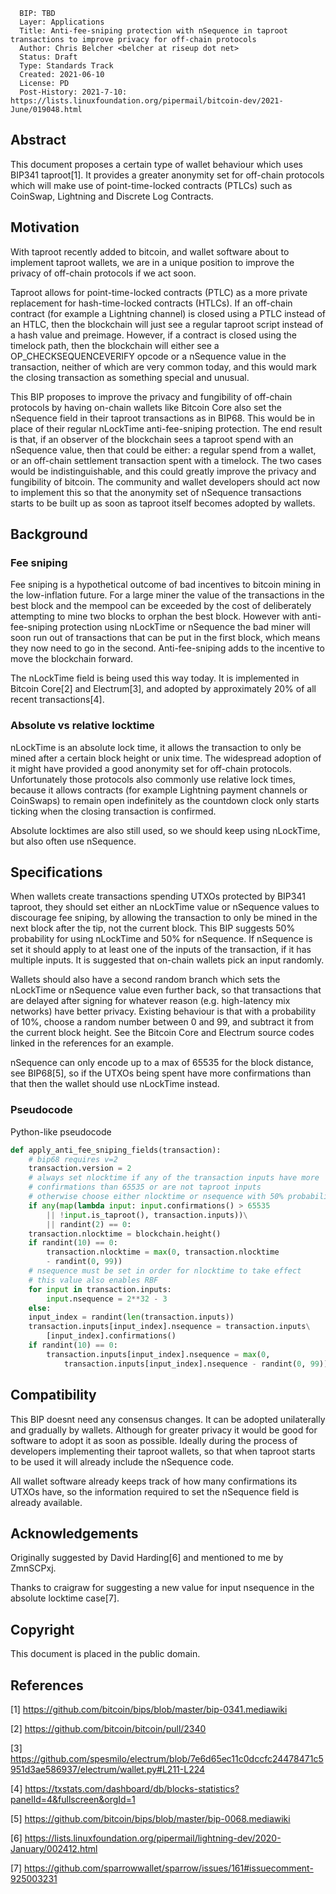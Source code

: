 <pre>
  BIP: TBD
  Layer: Applications
  Title: Anti-fee-sniping protection with nSequence in taproot transactions to improve privacy for off-chain protocols
  Author: Chris Belcher <belcher at riseup dot net>
  Status: Draft
  Type: Standards Track
  Created: 2021-06-10
  License: PD
  Post-History: 2021-7-10: https://lists.linuxfoundation.org/pipermail/bitcoin-dev/2021-June/019048.html
</pre>


== Abstract ==

This document proposes a certain type of wallet behaviour which uses BIP341 taproot[1]. It provides a greater anonymity set for off-chain protocols which will make use of point-time-locked contracts (PTLCs) such as CoinSwap, Lightning and Discrete Log Contracts.

== Motivation ==

With taproot recently added to bitcoin, and wallet software about to implement taproot wallets, we are in a unique position to improve the privacy of off-chain protocols if we act soon.

Taproot allows for point-time-locked contracts (PTLC) as a more private replacement for hash-time-locked contracts (HTLCs). If an off-chain contract (for example a Lightning channel) is closed using a PTLC instead of an HTLC, then the blockchain will just see a regular taproot script instead of a hash value and preimage. However, if a contract is closed using the timelock path, then the blockchain will either see a OP_CHECKSEQUENCEVERIFY opcode or a nSequence value in the transaction, neither of which are very common today, and this would mark the closing transaction as something special and unusual.

This BIP proposes to improve the privacy and fungibility of off-chain protocols by having on-chain wallets like Bitcoin Core also set the nSequence field in their taproot transactions as in BIP68. This would be in place of their regular nLockTime anti-fee-sniping protection. The end result is that, if an observer of the blockchain sees a taproot spend with an nSequence value, then that could be either: a regular spend from a wallet, or an off-chain settlement transaction spent with a timelock. The two cases would be indistinguishable, and this could greatly improve the privacy and fungibility of bitcoin. The community and wallet developers should act now to implement this so that the anonymity set of nSequence transactions starts to be built up as soon as taproot itself becomes adopted by wallets.

== Background ==

=== Fee sniping ===

Fee sniping is a hypothetical outcome of bad incentives to bitcoin mining in the low-inflation future. For a large miner the value of the transactions in the best block and the mempool can be exceeded by the cost of deliberately attempting to mine two blocks to orphan the best block. However with anti-fee-sniping protection using nLockTime or nSequence the bad miner will soon run out of transactions that can be put in the first block, which means they now need to go in the second. Anti-fee-sniping adds to the incentive to move the blockchain forward.

The nLockTime field is being used this way today. It is implemented in Bitcoin Core[2] and Electrum[3], and adopted by approximately 20% of all recent transactions[4].

=== Absolute vs relative locktime ===

nLockTime is an absolute lock time, it allows the transaction to only be mined after a certain block height or unix time. The widespread adoption of it might have provided a good anonymity set for off-chain protocols. Unfortunately those protocols also commonly use relative lock times, because it allows contracts (for example Lightning payment channels or CoinSwaps) to remain open indefinitely as the countdown clock only starts ticking when the closing transaction is confirmed.

Absolute locktimes are also still used, so we should keep using nLockTime, but also often use nSequence.

== Specifications ==

When wallets create transactions spending UTXOs protected by BIP341 taproot, they should set either an nLockTime value or nSequence values to discourage fee sniping, by allowing the transaction to only be mined in the next block after the tip, not the current block. This BIP suggests 50% probability for using nLockTime and 50% for nSequence. If nSequence is set it should apply to at least one of the inputs of the transaction, if it has multiple inputs. It is suggested that on-chain wallets pick an input randomly.

Wallets should also have a second random branch which sets the nLockTime or nSequence value even further back, so that transactions that are delayed after signing for whatever reason (e.g. high-latency mix networks) have better privacy. Existing behaviour is that with a probability of 10%, choose a random number between 0 and 99, and subtract it from the current block height. See the Bitcoin Core and Electrum source codes linked in the references for an example.

nSequence can only encode up to a max of 65535 for the block distance, see BIP68[5], so if the UTXOs being spent have more confirmations than that then the wallet should use nLockTime instead.

=== Pseudocode ===

Python-like pseudocode

<source lang="python">
def apply_anti_fee_sniping_fields(transaction):
    # bip68 requires v=2
    transaction.version = 2
    # always set nlocktime if any of the transaction inputs have more
    # confirmations than 65535 or are not taproot inputs
    # otherwise choose either nlocktime or nsequence with 50% probability
    if any(map(lambda input: input.confirmations() > 65535
        || !input.is_taproot(), transaction.inputs))\
        || randint(2) == 0:
    transaction.nlocktime = blockchain.height()
    if randint(10) == 0:
        transaction.nlocktime = max(0, transaction.nlocktime
        - randint(0, 99))
    # nsequence must be set in order for nlocktime to take effect
    # this value also enables RBF
    for input in transaction.inputs:
        input.nsequence = 2**32 - 3
    else:
    input_index = randint(len(transaction.inputs))
    transaction.inputs[input_index].nsequence = transaction.inputs\
        [input_index].confirmations()
    if randint(10) == 0:
        transaction.inputs[input_index].nsequence = max(0,
            transaction.inputs[input_index].nsequence - randint(0, 99))
</source>

== Compatibility ==

This BIP doesnt need any consensus changes. It can be adopted unilaterally and gradually by wallets. Although for greater privacy it would be good for software to adopt it as soon as possible. Ideally during the process of developers implementing their taproot wallets, so that when taproot starts to be used it will already include the nSequence code.

All wallet software already keeps track of how many confirmations its UTXOs have, so the information required to set the nSequence field is already available.

== Acknowledgements ==

Originally suggested by David Harding[6] and mentioned to me by ZmnSCPxj.

Thanks to craigraw for suggesting a new value for input nsequence in the absolute locktime case[7].

== Copyright ==

This document is placed in the public domain.

== References ==

[1] https://github.com/bitcoin/bips/blob/master/bip-0341.mediawiki

[2] https://github.com/bitcoin/bitcoin/pull/2340

[3]
https://github.com/spesmilo/electrum/blob/7e6d65ec11c0dccfc24478471c5951d3ae586937/electrum/wallet.py#L211-L224

[4]
https://txstats.com/dashboard/db/blocks-statistics?panelId=4&fullscreen&orgId=1

[5] https://github.com/bitcoin/bips/blob/master/bip-0068.mediawiki

[6]
https://lists.linuxfoundation.org/pipermail/lightning-dev/2020-January/002412.html

[7] https://github.com/sparrowwallet/sparrow/issues/161#issuecomment-925003231
